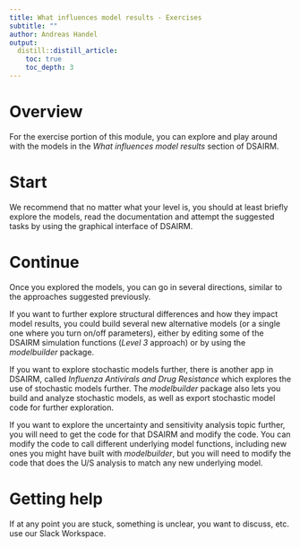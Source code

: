 ```yaml
---
title: What influences model results - Exercises
subtitle: ""
author: Andreas Handel
output:
  distill::distill_article:
    toc: true
    toc_depth: 3
---
```



# Overview

For the exercise portion of this module, you can explore and play around with the models in the _What influences model results_ section of DSAIRM. 


# Start

We recommend that no matter what your level is, you should at least briefly explore the models, read the documentation and attempt the suggested tasks by using the graphical interface of DSAIRM. 


# Continue

Once you explored the models, you can go in several directions, similar to the approaches suggested previously. 

If you want to further explore structural differences and how they impact model results, you could build several new alternative models (or a single one where you turn on/off parameters), either by editing some of the DSAIRM simulation functions (_Level 3_ approach) or by using the _modelbuilder_ package. 

If you want to explore stochastic models further, there is another app in DSAIRM, called _Influenza Antivirals and Drug Resistance_ which explores the use of stochastic models further. The _modelbuilder_ package also lets you build and analyze stochastic models, as well as export stochastic model code for further exploration. 

If you want to explore the uncertainty and sensitivity analysis topic further, you will need to get the code for that DSAIRM and modify the code. You can modify the code to call different underlying model functions, including new ones you might have built with _modelbuilder_, but you will need to modify the code that does the U/S analysis to match any new underlying model.  


# Getting help

If at any point you are stuck, something is unclear, you want to discuss, etc. use our Slack Workspace.


